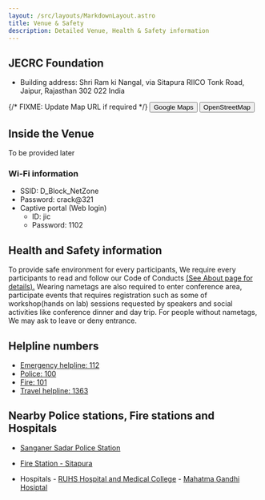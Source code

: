 ```yaml
---
layout: /src/layouts/MarkdownLayout.astro
title: Venue & Safety
description: Detailed Venue, Health & Safety information
---
```


## JECRC Foundation

- Building address: Shri Ram ki Nangal, via Sitapura RIICO Tonk Road, Jaipur, Rajasthan 302 022 India

{/* FIXME: Update Map URL if required */}
<Button element="a" href="https://www.google.com/maps/search/?api=1&query=JECRC+Foundation,+Tonk+Road,+Sukhpuria,+Sitapura,+Jaipur,+Rajasthan,+India"> Google Maps </Button> 
<Button element="a" href="https://www.openstreetmap.org/?mlat=26.7819785&mlon=75.8225124#map=19/26.7819785/75.8225124"> OpenStreetMap </Button> 
<OpenStreetMap
    osmEmbedQuery="bbox=75.82034647464754%2C26.78089889136666%2C75.8246809244156%2C26.783063503035805&amp;layer=mapnik&amp;marker=26.781981202360843%2C75.82251369953156"/>
    
## Inside the Venue

To be provided later

### Wi-Fi information
- SSID: D_Block_NetZone
- Password: crack@321
- Captive portal (Web login)
  - ID: jic
  - Password: 1102

## Health and Safety information
To provide safe environment for every participants, We require every participants to read and follow our Code of Conducts [(See About page for details).](/about)
Wearing nametags are also required to enter conference area, participate events that requires registration such as some of workshop(hands on lab) sessions requested by speakers and social activities like conference dinner and day trip.
For people without nametags, We may ask to leave or deny entrance.

## Helpline numbers
- [Emergency helpline: 112](tel:112)
- [Police: 100](tel:100)
- [Fire: 101](tel:101)
- [Travel helpline: 1363](tel:1363)

## Nearby Police stations, Fire stations and Hospitals

- [Sanganer Sadar Police Station](https://maps.app.goo.gl/LHCvgQmRaeYCqBoo7)

- [Fire Station - Sitapura](https://maps.app.goo.gl/shYW3pm3dHnrrUQT8)

- Hospitals
                - [RUHS Hospital and Medical College](https://maps.app.goo.gl/87bFL1zL6kNBtAsD6)
                - [Mahatma Gandhi Hosiptal](https://maps.app.goo.gl/uADp1b94THoFACwRA)

